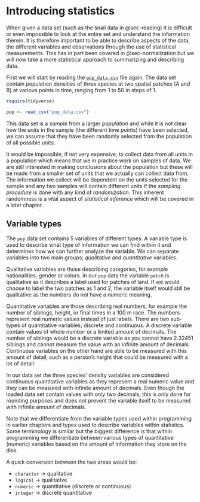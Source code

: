 # Introducing statistics {#sec-stats-intro}
When given a data set (such as the snail data in @sec-reading) it is difficult or even impossible to look at the entire set and understand the information therein. It is therefore important to be able to describe aspects of the data, the different variables and observations through the use of statistical measurements. This has in part been covered in @sec-normalization but we will now take a more statistical approach to summarizing and describing data.

First we will start by reading the [`pop_data.csv`](https://raw.githubusercontent.com/dysordys/data-with-R/main/data/pop_data.zip) file again. The data set contain population densities of three species at two spatial patches (A and B) at various points in time, ranging from 1 to 50 in steps of 1.
```r
require(tidyverse)

pop <- read_csv("pop_data.csv")

```

This data set is a *sample* from a larger *population* and while it is not clear how the *units* in the sample (the different time points) have been selected, we can assume that they have been randomly selected from the population of all possible units.

It would be impossible, if not very expensive, to collect data from all units in a population which means that we in practice work on samples of data. We are still interested in making conclusions about the population but these will be made from a smaller set of units that we actually can collect data from. The information we collect will be dependent on the units selected for the sample and any two samples will contain different units if the *sampling procedure* is done with any kind of *randomization*. This inherent randomness is a vital aspect of *statistical inference* which will be covered in a later chapter.

<!-- SOMETHING ABOUT BIAS?? -->

## Variable types
The `pop` data set contains 5 variables of different types. A variable type is used to describe what type of information we can find within it and determines how we can further analyze the variable. We can separate variables into two main groups; *qualitative* and *quantitative* variables. 

Qualitative variables are those describing categories, for example nationalities, gender or colors. In our `pop` data the variable `patch` is qualitative as it describes a label used for patches of land. If we would choose to label the two patches as 1 and 2, the variable itself would still be qualitative as the numbers do not have a numeric meaning.

Quantitative variables are those describing real numbers, for example the number of siblings, height, or final times in a 100 m race. The numbers represent real numeric values instead of just labels. There are two sub-types of quantitative variables; discrete and continuous. A discrete variable contain values of whole number or a limited amount of decimals. The number of siblings would be a discrete variable as you cannot have 2.32451 siblings and cannot measure the value with an infinite amount of decimals. Continuous variables on the other hand are able to be measured with this amount of detail, such as a person's height that could be measured with a lot of detail.

In our data set the three species' density variables are considered continuous quantitative variables as they represent a real numeric value and they can be measured with infinite amount of decimals. Even though the loaded data set contain values with only two decimals, this is only done for rounding purposes and does not prevent the variable itself to be measured with infinite amount of decimals.

:::{.callout-note}
Note that we differentiate from the variable types used within programming in earlier chapters and types used to describe variables within statistics. Some terminology is similar but the biggest difference is that within programming we differentiate between various types of quantitative (numeric) variables based on the amount of information they store on the disk.

A quick conversion between the two areas would be:

- `character` $\rightarrow$ qualitative
- `logical` $\rightarrow$ qualitative
- `numeric` $\rightarrow$ quantitative (discrete or continuous)
- `integer` $\rightarrow$ discrete quantitative
:::


<!-- ## Measures of center -->
<!-- Depending on the type of variable -->


